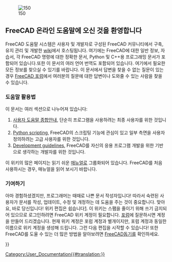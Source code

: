 <languages/>
{{Docnav
|
|[[About_FreeCAD/ko|FreeCAD에 대해]]
}}

[[Image:Crystal_Clear_app_tutorials.png|right|150]]

<span id="Welcome_to_the_FreeCAD_on-line_help"></span>
== FreeCAD 온라인 도움말에 오신 것을 환영합니다 ==

FreeCAD 도움말 시스템은 사용자 및 개발자로 구성된 FreeCAD 커뮤니티에서 구축, 유지 관리 및 개발한 [http://wiki.freecad.org wiki]에서 호스팅됩니다. 여기에는 FreeCAD에 대한 일반 정보, 자습서, 각 FreeCAD 명령에 대한 정확한 문서, Python 및 C++용 프로그래밍 문서가 포함되어 있습니다.또한 이 문서의 여러 언어 번역도 포함되어 있습니다. 여기에서 필요한 모든 정보를 찾으실 수 있기를 바랍니다. 이 문서에서 답변을 찾을 수 없는 질문이 있는 경우 [http://forum.freecadweb.org/index.php FreeCAD 포럼]에서 여러분의 질문에 대한 답변이나 도와줄 수 있는 사람을 찾을 수 있습니다.

<span id="How_to_use"></span>
=== 도움말 활용법 ===

이 문서는 여러 섹션으로 나누어져 있습니다:
# [[User_hub/ko|사용자 도움말 종합안내]], 단순히 프로그램을 사용하려는 최종 사용자를 위한 것입니다.
# [[Power_users hub|Python scripting]], FreeCAD의 스크립팅 기능에 관심이 있고 일부 측면을 사용자 정의하려는 고급 사용자를 위한 것입니다.
# [[Developer_hub|Development guidelines]], FreeCAD를 자신의 응용 프로그램 개발을 위한 기반으로 생각하는 개발자를 위한 것입니다.

이 위키의 많은 페이지는 읽기 쉬운 [[Manual:Introduction/ko|매뉴얼]]로 그룹화되어 있습니다. FreeCAD를 처음 사용하시는 경우, 매뉴얼을 읽어 보시기 바랍니다.

<span id="Contribute"></span>
=== 기여하기 ===

아마 경험하셨겠지만, 프로그래머는 때때로 나쁜 문서 작성자입니다! 따라서 숙련된 사용자가 문서를 작성, 업데이트, 수정 및 개정하는 데 도움을 주는 것이 중요합니다. 맞아요, 바로 당신입니다! 위키 편집은 쉽습니다[https://www.mediawiki.org/wiki/Help:Formatting/ko]. 이 위키는 스팸을 줄이기 위해 쓰기 금지되어 있으므로 로그인하려면 FreeCAD 위키 계정이 필요합니다. [https://forum.freecad.org/viewtopic.php?t=6830  포럼]에 질문하시면 계정을 만들어 드리겠습니다. 현재 위키 계정은 포럼 계정과 별개이지만, 포럼 계정과 동일한 이름으로 위키 계정을 생성해 드립니다. 그런 다음 편집을 시작할 수 있습니다! 또한 FreeCAD를 도울 수 있는 더 많은 방법을 알아보려면 [[Help_FreeCAD/ko|FreeCAD돕기]]를 확인하세요.

{{Docnav
|
|[[About_FreeCAD/ko|FreeCAD에 대해]]
}}

{{Userdocnavi{{#translation:}}}}
[[Category:User_Documentation{{#translation:}}]]